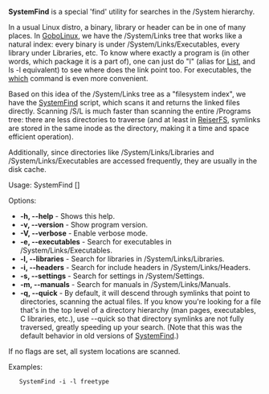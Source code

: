 '''SystemFind''' is a special 'find' utility for searches in the /System hierarchy.

In a usual Linux distro, a binary, library or header can be in one of many places. In [[GoboLinux]], we have the /System/Links tree that works like a natural index: every binary is under /System/Links/Executables, every library under Libraries, etc. To know where exactly a program is (in other words, which package it is a part of), one can just do "l" (alias for [[List]], and ls -l equivalent) to see where does the link point too. For executables, the [[which]] command is even more convenient.

Based on this idea of the /System/Links tree as a "filesystem index", we have the [[SystemFind]] script, which scans it and returns the linked files directly. Scanning /S/L is much faster than scanning the entire /Programs tree: there are less directories to traverse (and at least in [[ReiserFS]], symlinks are stored in the same inode as the directory, making it a time and space efficient operation).

Additionally, since directories like /System/Links/Libraries and /System/Links/Executables are accessed frequently, they are usually in the disk cache.

Usage: SystemFind [<flags>] <search_pattern>

Options:
* '''-h, --help''' - Shows this help.
* '''-v, --version''' - Show program version.
* '''-V, --verbose''' - Enable verbose mode.
* '''-e, --executables''' - Search for executables in /System/Links/Executables.
* '''-l, --libraries''' - Search for libraries in /System/Links/Libraries.
* '''-i, --headers''' - Search for include headers in /System/Links/Headers.
* '''-s, --settings''' - Search for settings in /System/Settings.
* '''-m, --manuals''' - Search for manuals in /System/Links/Manuals.
* '''-q, --quick''' - By default, it will descend through symlinks that point to directories, scanning the actual files. If you know you're looking for a file that's in the top level of a directory hierarchy (man pages, executables, C libraries, etc.), use --quick so that directory symlinks are not fully traversed, greatly speeding up your search. (Note that this was the default behavior in old versions of [[SystemFind]].)

If no flags are set, all system locations are scanned.

Examples:

    SystemFind -i -l freetype 


{{Scripts}}
